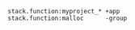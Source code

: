 ```discover {tabTitle:"Enhancement Rules"}
stack.function:myproject_* +app
stack.function:malloc      -group
```
